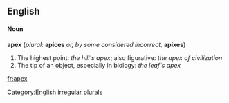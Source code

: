 ==English==
==== Noun ====
'''apex''' (''plural:'' '''apices''' ''or, by some considered incorrect,'' '''apixes''')
# The highest point: ''the hill's apex''; also figurative: ''the apex of civilization''
# The tip of an object, especially in biology: ''the leaf's apex''

[[Category:English irregular plurals]]

[[fr:apex]]